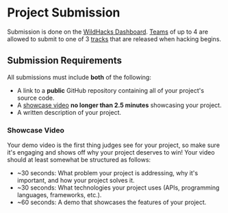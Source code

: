 # Project Submission

Submission is done on the [WildHacks Dashboard](https://dashboard.wildhacks.net). [Teams](/project-guidelines/team-guidelines) of up to 4 are allowed to submit to one of 3 [tracks](/project-guidelines/tracks) that are released when hacking begins.

## Submission Requirements

All submissions must include **both** of the following:

- A link to a **public** GitHub repository containing all of your project's source code.
- A [showcase video](#showcase-video) **no longer than 2.5 minutes** showcasing your project.
- A written description of your project.

### Showcase Video

Your demo video is the first thing judges see for your project, so make sure it's engaging and shows off why your project deserves to win! Your video should at least somewhat be structured as follows:

- \~30 seconds: What problem your project is addressing, why it's important, and how your project solves it.
- \~30 seconds: What technologies your project uses (APIs, programming languages, frameworks, etc.).
- \~60 seconds: A demo that showcases the features of your project.
